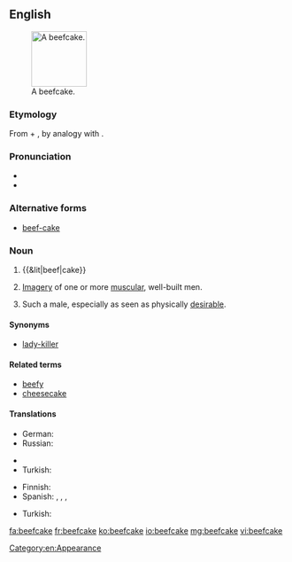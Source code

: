 ==English==
{{was wotd|2011|October|10}}
{{wikipedia}}
[[File:Carlsons.jpg|thumb|100px|A beefcake.]]

===Etymology===
From {{term|beef}} + {{term|cake}}, by analogy with {{term|cheesecake||an image of a sexy young woman}}.

===Pronunciation===
* {{IPA|/ˈbiːfˌkeɪk/}}
* {{audio|En-us-ncalif-beefcake2.ogg|Audio (US)}}

===Alternative forms===
* [[beef-cake]]

===Noun===
{{en-noun}}

# {{&lit|beef|cake}}
# {{informal|uncountable}} [[imagery|Imagery]] of one or more [[muscular]], well-built men.
# {{informal|countable}} Such a male, especially as seen as physically [[desirable]].

====Synonyms====
* {{sense|attractive man}} [[lady-killer]]

====Related terms====
* [[beefy]]
* [[cheesecake]]

====Translations====
{{trans-top|imagery of muscular men}}
* German: {{t-|de|Muskelprotz|m}} {{qualifier|pejorative}} {{gloss|muscle-man}}
* Russian: {{t-|ru|бифкейк|m|tr=|sc=Cyrl}}
{{trans-mid}}
* {{trreq|es}}
* Turkish: {{t-|tr|kas yumağı}} {{gloss|muscle-skein}}
{{trans-bottom}}

{{trans-top|muscular, desirable man}}
* Finnish: {{t+|fi|lihaskimppu}}
* Spanish: {{t-|es|galán|m}}, {{qualifier|Argentina|Bolivia|Chile|Colombia}} {{t+|es|churro|m}}, {{qualifier|Latin America}} {{t-|es|mijito rico|m}}, {{t-|es|guapetón|m}}
{{trans-mid}}
* Turkish: {{t-|tr|biftekkek}}
{{trans-bottom}}

[[Category:en:Appearance]]

[[fa:beefcake]]
[[fr:beefcake]]
[[ko:beefcake]]
[[io:beefcake]]
[[mg:beefcake]]
[[vi:beefcake]]